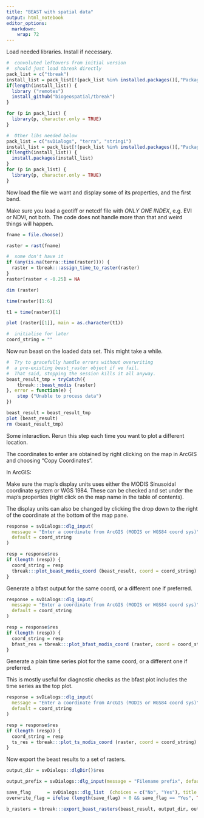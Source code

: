 ```yaml
---
title: "BEAST with spatial data"
output: html_notebook
editor_options: 
  markdown: 
    wrap: 72
---
```


Load needed libraries. Install if necessary.

```r

#  convoluted leftovers from initial version
#  should just load tbreak directly
pack_list = c("tbreak")
install_list = pack_list[!(pack_list %in% installed.packages()[,"Package"])]
if(length(install_list)) {
  library ("remotes")
  install_github("biogeospatial/tbreak")
}

for (p in pack_list) {
  library(p, character.only = TRUE)
}

#  Other libs needed below
pack_list = c("svDialogs", "terra", "stringi")
install_list = pack_list[!(pack_list %in% installed.packages()[,"Package"])]
if(length(install_list)) {
  install.packages(install_list)
}
for (p in pack_list) {
  library(p, character.only = TRUE)
}


```

Now load the file we want and display some of its properties, and the
first band.

Make sure you load a geotiff or netcdf file with *ONLY ONE INDEX*, e.g.
EVI or NDVI, not both. The code does not handle more than that and weird
things will happen.

```r

fname = file.choose()

raster = rast(fname)

#  some don't have it 
if (any(is.na(terra::time(raster)))) {
  raster = tbreak:::assign_time_to_raster(raster)
}
raster[raster < -0.25] = NA

dim (raster)

time(raster)[1:6]

t1 = time(raster)[1]

plot (raster[[1]], main = as.character(t1))

#  initialise for later
coord_string = ""

```

Now run beast on the loaded data set. This might take a while.

```r

#  Try to gracefully handle errors without overwriting 
#  a pre-existing beast_raster object if we fail.
#  That said, stopping the session kills it all anyway.
beast_result_tmp = tryCatch({
    tbreak:::beast_modis (raster)
}, error = function(e) {
    stop ("Unable to process data")
})

beast_result = beast_result_tmp
plot (beast_result)
rm (beast_result_tmp)


```

Some interaction. Rerun this step each time you want to plot a different
location.

The coordinates to enter are obtained by right clicking on the map in
ArcGIS and choosing "Copy Coordinates".

In ArcGIS:

Make sure the map's display units uses either the MODIS Sinusoidal coordinate 
system or WGS 1984. These can be checked and set under the map's properties 
(right click on the map name in the table of contents). 

The display units can also be changed by clicking the drop down to the
right of the coordinate at the bottom of the map pane.

```r


response = svDialogs::dlg_input(
  message = "Enter a coordinate from ArcGIS (MODIS or WGS84 coord sys)",
  default = coord_string
)

resp = response$res
if (length (resp)) {
  coord_string = resp
  tbreak:::plot_beast_modis_coord (beast_result, coord = coord_string)
}


```
Generate a bfast output for the same coord, or a different one if preferred.

```r

response = svDialogs::dlg_input(
  message = "Enter a coordinate from ArcGIS (MODIS or WGS84 coord sys)", 
  default = coord_string
)

resp = response$res
if (length (resp)) {
  coord_string = resp
  bfast_res = tbreak:::plot_bfast_modis_coord (raster, coord = coord_string, h=1/7)
}


```
Generate a plain time series plot for the same coord, or a different 
one if preferred.

This is mostly useful for diagnostic checks as the bfast plot 
includes the time series as the top plot.  

```r

response = svDialogs::dlg_input(
  message = "Enter a coordinate from ArcGIS (MODIS or WGS84 coord sys)", 
  default = coord_string
)

resp = response$res
if (length (resp)) {
  coord_string = resp
  ts_res = tbreak:::plot_ts_modis_coord (raster, coord = coord_string)
}


```

Now export the beast results to a set of rasters.

```r

output_dir = svDialogs::dlgDir()$res

output_prefix = svDialogs::dlg_input(message = "Filename prefix", default="")$res

save_flag      = svDialogs::dlg_list  (choices = c("No", "Yes"), title = "Overwrite existing files?")$res
overwrite_flag = ifelse (length(save_flag) > 0 && save_flag == "Yes", TRUE, FALSE)

b_rasters = tbreak:::export_beast_rasters(beast_result, output_dir, output_prefix, overwrite_flag)


```

